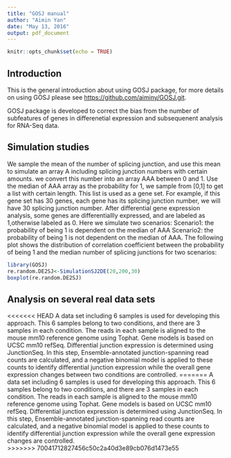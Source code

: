 ```yaml
---
title: "GOSJ manual"
author: "Aimin Yan"
date: "May 13, 2016"
output: pdf_document
---
```


```r
knitr::opts_chunk$set(echo = TRUE)
```

## Introduction

This is the general introduction about using GOSJ package, for more details on using GOSJ please see <https://github.com/aiminy/GOSJ.git>.

GOSJ package is developed to correct the bias from the number of subfeatures of genes in differenetial expression and subsequenent analysis for RNA-Seq data. 

## Simulation studies

We sample the mean of the number of splicing junction, and use this mean to simulate an array A including splicing junction numbers with certain amounts. we convert this number into an array AAA between 0 and 1. Use the median of AAA array as the probability for 1, we sample from [0,1] to get a list with certain length. This list is used as
a gene set. For example, if this gene set has 30 genes, each gene has its splicing junction number, we will have 30 splicing junction number. After differential gene expression analysis, some genes are differentiallly expressed, and are labeled as 1,otherwise labeled as 0. Here we simulate two scenarios:
Scenario1: the probability of being 1 is dependent on the median of AAA
Scenario2: the probability of being 1 is not dependent on the median of AAA. The following plot shows the distribution of correlation coefficient between the probability of being 1 and the median number of splicing junctions for two scenarios:


```r
library(GOSJ)
re.random.DE2SJ<-SimulationSJ2DE(20,200,30)
boxplot(re.random.DE2SJ)
```

## Analysis on several real data sets
<<<<<<< HEAD
A data set including 6 samples is used for developing this approach. This 6 samples belong to two conditions, and there are 3 samples in each condition. The reads in each sample is aligned to the mouse mm10 reference genome using Tophat. Gene models is based on UCSC mm10 refSeq. Differential junction expression is determined using JunctionSeq. In this step, Ensemble-annotated junction-spanning read counts are calculated, and a negative binomial model is applied to these counts to identify differential junction expression while the overall gene expression changes between two conditions are controlled.
=======
A data set including 6 samples is used for developing this approach. This 6 samples belong to two conditions, and there are 3 samples in each condition. The reads in each sample is aligned to the mouse mm10 reference genome using Tophat. Gene models is based on UCSC mm10 refSeq. Differential junction expression is determined using JunctionSeq. In this step, Ensemble-annotated junction-spanning read counts are calculated, and a negative binomial model is applied to these counts to identify differential junction expression while the overall gene expression changes are controlled.    
>>>>>>> 70041712827456c50c2a40d3e89cb076d1473e55
```r

```




